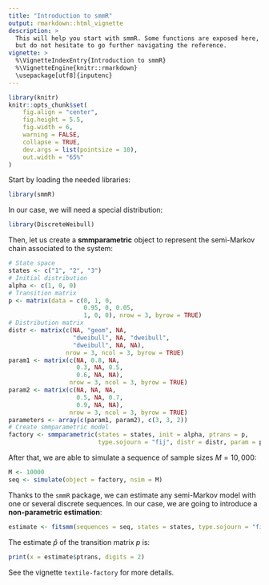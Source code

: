 ```yaml
---
title: "Introduction to smmR"
output: rmarkdown::html_vignette
description: >
  This will help you start with smmR. Some functions are exposed here,
  but do not hesitate to go further navigating the reference.
vignette: >
  %\VignetteIndexEntry{Introduction to smmR}
  %\VignetteEngine{knitr::rmarkdown}
  \usepackage[utf8]{inputenc}
---
```


```r
library(knitr)
knitr::opts_chunk$set(
    fig.align = "center",
    fig.height = 5.5,
    fig.width = 6,
    warning = FALSE,
    collapse = TRUE,
    dev.args = list(pointsize = 10),
    out.width = "65%"
)
```

Start by loading the needed libraries:
```r
library(smmR)
```

In our case, we will need a special distribution:
```r
library(DiscreteWeibull)
```

Then, let us create a **smmparametric** object to represent the semi-Markov chain associated to the system:
```r
# State space
states <- c("1", "2", "3")
# Initial distribution
alpha <- c(1, 0, 0)
# Transition matrix
p <- matrix(data = c(0, 1, 0, 
                     0.95, 0, 0.05, 
                     1, 0, 0), nrow = 3, byrow = TRUE)
# Distribution matrix
distr <- matrix(c(NA, "geom", NA, 
                  "dweibull", NA, "dweibull", 
                  "dweibull", NA, NA), 
                nrow = 3, ncol = 3, byrow = TRUE)
param1 <- matrix(c(NA, 0.8, NA, 
                   0.3, NA, 0.5,
                   0.6, NA, NA), 
                 nrow = 3, ncol = 3, byrow = TRUE)
param2 <- matrix(c(NA, NA, NA, 
                   0.5, NA, 0.7,
                   0.9, NA, NA), 
                 nrow = 3, ncol = 3, byrow = TRUE)
parameters <- array(c(param1, param2), c(3, 3, 2))
# Create smmparametric model
factory <- smmparametric(states = states, init = alpha, ptrans = p, 
                         type.sojourn = "fij", distr = distr, param = parameters)
```

After that, we are able to simulate a sequence of sample sizes $M = 10,000$:

```r
M <- 10000
seq <- simulate(object = factory, nsim = M)
```

Thanks to the `smmR` package, we can estimate any semi-Markov model
with one or several discrete sequences. In our case, we are going to
introduce a **non-parametric estimation**:

```r
estimate <- fitsmm(sequences = seq, states = states, type.sojourn = "fij")
```

The estimate $\hat{p}$ of the transition matrix $p$ is:

```r
print(x = estimate$ptrans, digits = 2)
```

See the vignette `textile-factory` for more details.
